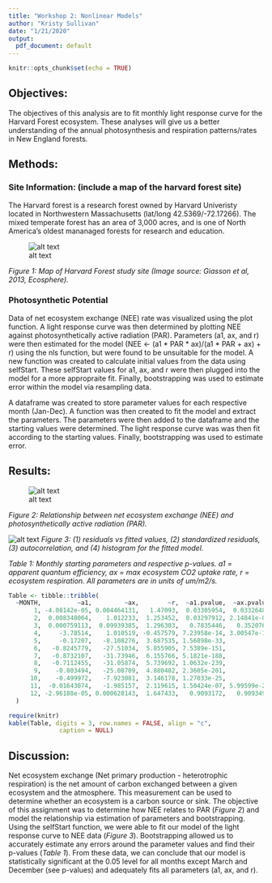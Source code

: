 ```yaml
---
title: "Workshop 2: Nonlinear Models"
author: "Kristy Sullivan"
date: "1/21/2020"
output: 
  pdf_document: default
---
```


```r
knitr::opts_chunk$set(echo = TRUE)
```
## Objectives:
The objectives of this analysis are to fit monthly light response curve for the Harvard Forest ecosystem. These analyses will give us a better understanding of the annual photosynthesis and respiration patterns/rates in New England forests.

## Methods:

### Site Information: (include a map of the harvard forest site)
The Harvard forest is a research forest owned by Harvard Univeristy located in Northwestern Massachusetts (lat/long 42.5369/-72.17266). The mixed temperate forest has an area of 3,000 acres, and is one of North America's oldest mananaged forests for research and education.

![alt text](C:\Users\ksull\Documents\Quantitative_Ecology\Map-of-Harvard-Forest-and-New-England.jpg "Figure 1")

*Figure 1: Map of Harvard Forest study site (Image source: Giasson et al, 2013, Ecosphere).*

### Photosynthetic Potential
Data of net ecosystem exchange (NEE) rate was visualized using the plot function. A light response curve was then determined by plotting NEE against photosynthetically active radiation (PAR). Parameters (a1, ax, and r) were then estimated for the model (NEE <- (a1 * PAR * ax)/(a1 * PAR + ax) + r) using the nls function, but were found to be unsuitable for the model. A new function was created to calculate initial values from the data using selfStart. These selfStart values for a1, ax, and r were then plugged into the model for a more appropraite fit. Finally, bootstrapping was used to estimate error within the model via resampling data.

A dataframe was created to store parameter values for each respective month (Jan-Dec). A function was then created to fit the model and extract the parameters. The parameters were then added to the dataframe and the starting values were determined. The light response curve was was then fit according to the starting values. Finally, bootstrapping was used to estimate error.


## Results:
![alt text](C:\Users\ksull\Documents\Quantitative_Ecology\NEExPAR.jpeg "Figure 2")

*Figure 2: Relationship between net ecosystem exchange (NEE) and photosynthetically active radiation (PAR).*


![alt text](C:\Users\ksull\Documents\Quantitative_Ecology\Residuals.jpeg "Figure 3")
*Figure 3: (1) residuals vs fitted values, (2) standardized residuals, (3) autocorrelation, and (4) histogram for the fitted model.*



*Table 1: Monthly starting parameters and respective p-values. a1 = apparent quantum efficiency, ax = max ecosystem CO2 uptake rate, r = ecosystem respiration. All parameters are in units of um/m2/s.*
```r
Table <- tibble::tribble(
  ~MONTH,          ~a1,         ~ax,        ~r,  ~a1.pvalue,  ~ax.pvalue,   ~r.pvalue,
       1, -4.08142e-05, 0.004464131,   1.47093,  0.03305954,  0.03326488,           0,
       2,  0.008348064,    1.012233,  1.253452,  0.03297912, 2.14841e-09, 2.68201e-90,
       3,  0.000759113,  0.09939385,  1.296303,   0.7835446,   0.3520764, 2.7621e-129,
       4,     -3.78514,    1.010519, -0.457579, 7.23958e-14, 3.00547e-16,  0.00044284,
       5,     -0.17207,   -8.108276,  3.687535, 1.56898e-33,           0, 2.1333e-165,
       6,   -0.8245779,   -27.51034,  5.855905, 7.5389e-151,           0, 7.1477e-180,
       7,   -0.8732107,   -31.73946,  6.155766, 5.1821e-188,           0, 1.0618e-218,
       8,   -0.7112455,   -31.05874,  5.739692, 1.0632e-239,           0, 6.7779e-271,
       9,    -0.803494,   -25.08709,  4.880482, 2.3605e-201,           0, 4.0376e-297,
      10,    -0.499972,   -7.923081,  3.146178, 1.27033e-25,           0, 2.0387e-132,
      11,  -0.01643074,   -1.985157,  2.119615, 1.50424e-07, 5.99599e-25,           0,
      12, -2.96188e-05, 0.000628143,  1.647433,   0.9093172,   0.9093495,           0
  )

require(knitr)
kable(Table, digits = 3, row.names = FALSE, align = "c",
              caption = NULL)


```

## Discussion:
Net ecosystem exchange (Net primary production - heterotrophic respiration) is the net amount of carbon exchanged between a given ecosystem and the atmosphere. This measurement can be used to determine whether an ecosystem is a carbon source or sink. The objective of this assignment was to determine how NEE relates to PAR (*Figure 2*) and model the relationship via estimation of parameters and bootstrapping.  Using the selfStart function, we were able to fit our model of the light response curve to NEE data (*Figure 3*). Bootstrapping allowed us to accurately estimate any errors around the parameter values and find their p-values (*Table 1*). From these data, we can conclude that our model is statistically significant at the 0.05 level for all months except March and December (see p-values) and adequately fits all parameters (a1, ax, and r).
